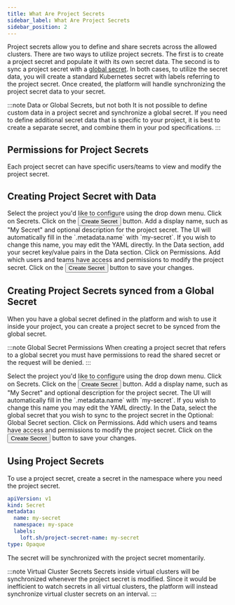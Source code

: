 ```yaml
---
title: What Are Project Secrets
sidebar_label: What Are Project Secrets
sidebar_position: 2
---
```



Project secrets allow you to define and share secrets across the allowed clusters. There are two ways to utilize project secrets. The first is to create a
project secret and populate it with its own secret data. The second is to sync a project secret with a [global secret](../../understand/what-are-secrets.mdx).
In both cases, to utilize the secret data, you will create a standard Kubernetes secret with labels referring to the
project secret. Once created, the platform will handle synchronizing the project secret data to your secret.

:::note Data or Global Secrets, but not both
It is not possible to define custom data in a project secret and synchronize a global secret. If
you need to define additional secret data that is specific to your project, it is best to create
a separate secret, and combine them in your pod specifications.
:::

## Permissions for Project Secrets

Each project secret can have specific users/teams to view and modify the project secret.

## Creating Project Secret with Data

<Flow id="create-project-secret">
  <Step>
    Select the project you'd like to configure using the drop down menu. Click on <Label>Secrets</Label>.
  </Step>
  <Step>
    Click on the <Button>Create Secret</Button> button.
  </Step>
  <Step>
    Add a display name, such as "My Secret" and optional description for the
    project secret. The UI will automatically fill in the `.metadata.name` with
    `my-secret`. If you wish to change this name, you may edit the YAML directly.
  </Step>
  <Step>
    In the <NavStep>Data</NavStep> section, add your secret key/value pairs in the <Label>Data</Label> section.
  </Step>
  <Step>
    Click on <NavStep>Permissions</NavStep>. Add which users and teams have access and permissions to modify the project secret.
  </Step>
  <Step>
    Click on the <Button>Create Secret</Button> button to save your changes.
  </Step>
</Flow>


## Creating Project Secrets synced from a Global Secret

When you have a global secret defined in the platform and wish to use it inside your project, you can create a project secret to be synced
from the global secret.

:::note Global Secret Permissions
When creating a project secret that refers to a global secret you must have permissions to read the shared secret or
the request will be denied.
:::

<Flow id="create-project-secret-from-shared-secret">
  <Step>
    Select the project you'd like to configure using the drop down menu. Click on <Label>Secrets</Label>.
  </Step>
  <Step>
    Click on the <Button>Create Secret</Button> button.
  </Step>
  <Step>
    Add a display name, such as "My Secret" and optional description for the
    project secret. The UI will automatically fill in the `.metadata.name` with
    `my-secret`. If you wish to change this name you may edit the YAML directly.
  </Step>
  <Step>
    In the <NavStep>Data</NavStep>, select the
    global secret that you wish to sync to the project secret in the <Label>Optional: Global Secret </Label> section.
  </Step>
  <Step>
    Click on <NavStep>Permissions</NavStep>. Add which users and teams have access and permissions to modify the project secret.
  </Step>
  <Step>
    Click on the <Button>Create Secret</Button> button to save your changes.
  </Step>
</Flow>


## Using Project Secrets

To use a project secret, create a secret in the namespace where you need the project secret.

```yaml
apiVersion: v1
kind: Secret
metadata:
  name: my-secret
  namespace: my-space
  labels:
    loft.sh/project-secret-name: my-secret
type: Opaque
```

The secret will be synchronized with the project secret momentarily.

:::note Virtual Cluster Secrets
Secrets inside virtual clusters will be synchronized whenever the project secret is modified. Since it would be
inefficient to watch secrets in all virtual clusters, the platform will instead synchronize virtual cluster secrets on an
interval.
:::
